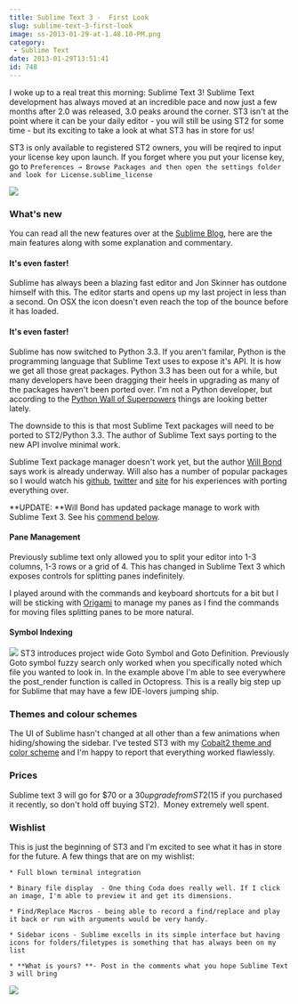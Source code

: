 ```yaml
---
title: Sublime Text 3 -  First Look
slug: sublime-text-3-first-look
image: ss-2013-01-29-at-1.48.10-PM.png
category:
 - Sublime Text
date: 2013-01-29T13:51:41
id: 748
---
```


I woke up to a real treat this morning: Sublime Text 3! Sublime Text development has always moved at an incredible pace and now just a few months after 2.0 was released, 3.0 peaks around the corner. ST3 isn't at the point where it can be your daily editor - you will still be using ST2 for some time - but its exciting to take a look at what ST3 has in store for us!

ST3 is only available to registered ST2 owners, you will be reqired to input your license key upon launch. If you forget where you put your license key, go to `Preferences → Browse Packages and then open the settings folder and look for License.sublime_license`

![](content)

### What's new

You can read all the new features over at the [Sublime Blog](http://www.sublimetext.com/blog/articles/sublime-text-3-beta), here are the main features along with some explanation and commentary.

#### It's even faster!

Sublime has always been a blazing fast editor and Jon Skinner has outdone himself with this. The editor starts and opens up my last project in less than a second. On OSX the icon doesn't even reach the top of the bounce before it has loaded.

####  It's even faster!

Sublime has now switched to Python 3.3. If you aren't familar, Python is the programming language that Sublime Text uses to expose it's API. It is how we get all those great packages. Python 3.3 has been out for a while, but many developers have been dragging their heels in upgrading as many of the packages haven't been ported over. I'm not a Python developer, but according to the [Python Wall of Superpowers](https://python3wos.appspot.com/) things are looking better lately.

The downside to this is that most Sublime Text packages will need to be ported to ST2/Python 3.3. The author of Sublime Text says porting to the new API involve minimal work.

Sublime Text package manager doesn't work yet, but the author [Will Bond](https://twitter.com/wbond) says work is already underway. Will also has a number of popular packages so I would watch his [github](https://github.com/wbond/), [twitter](https://twitter.com/wbond) and [site](http://wbond.net/sublime_packages) for his experiences with porting everything over.

**UPDATE: **Will Bond has updated package manage to work with Sublime Text 3. See his [commend below](http://wesbos.com/sublime-text-3-first-look/#comment-1511).

#### Pane Management

Previously sublime text only allowed you to split your editor into 1-3 columns, 1-3 rows or a grid of 4. This has changed in Sublime Text 3 which exposes controls for splitting panes indefinitely.

I played around with the commands and keyboard shortcuts for a bit but I will be sticking with [Origami](https://github.com/SublimeText/Origami) to manage my panes as I find the commands for moving files splitting panes to be more natural.

#### Symbol Indexing

![](content)
ST3 introduces project wide Goto Symbol and Goto Definition. Previously Goto symbol fuzzy search only worked when you specifically noted which file you wanted to look in. In the example above I'm able to see everywhere the post_render function is called in Octopress. This is a really big step up for Sublime that may have a few IDE-lovers jumping ship.

### Themes and colour schemes

The UI of Sublime hasn't changed at all other than a few animations when hiding/showing the sidebar. I've tested ST3 with my [Cobalt2 theme and color scheme](https://github.com/wesbos/cobalt2/) and I'm happy to report that everything worked flawlessly.

### Prices

Sublime text 3 will go for $70 or a $30 upgrade from ST2 ($15 if you purchased it recently, so don't hold off buying ST2).  Money extremely well spent.

### Wishlist

This is just the beginning of ST3 and I'm excited to see what it has in store for the future. A few things that are on my wishlist:



    * Full blown terminal integration

    * Binary file display  - One thing Coda does really well. If I click an image, I'm able to preview it and get its dimensions.

    * Find/Replace Macros - being able to record a find/replace and play it back or run with arguments would be very handy.

    * Sidebar icons - Sublime excells in its simple interface but having icons for folders/filetypes is something that has always been on my list

    * **What is yours? **- Post in the comments what you hope Sublime Text 3 will bring

[![](facebook-share2.png)](https://sublimetextbook.com/?utm_source=st3firstlook&utm_medium=banner&utm_campaign=product)
